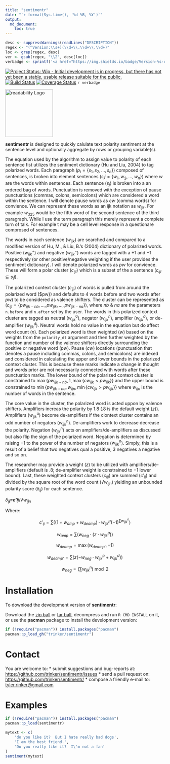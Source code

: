 ```yaml
---
title: "sentimentr"
date: "`r format(Sys.time(), '%d %B, %Y')`"
output:
  md_document:
    toc: true      
---
```


```r
desc <- suppressWarnings(readLines("DESCRIPTION"))
regex <- "(^Version:\\s+)(\\d+\\.\\d+\\.\\d+)"
loc <- grep(regex, desc)
ver <- gsub(regex, "\\2", desc[loc])
verbadge <- sprintf('<a href="https://img.shields.io/badge/Version-%s-orange.svg"><img src="https://img.shields.io/badge/Version-%s-orange.svg" alt="Version"/></a></p>', ver, ver)
````

[![Project Status: Wip - Initial development is in progress, but there has not yet been a stable, usable release suitable for the public.](http://www.repostatus.org/badges/0.1.0/wip.svg)](http://www.repostatus.org/#wip)
[![Build Status](https://travis-ci.org/trinker/sentimentr.svg?branch=master)](https://travis-ci.org/trinker/sentimentr)
[![Coverage Status](https://coveralls.io/repos/trinker/sentimentr/badge.svg?branch=master)](https://coveralls.io/r/trinker/sentimentr?branch=master)
`r verbadge`

<img src="inst/sentimentr_logo/r_sentimentr.png" width="150" alt="readability Logo">  

**sentimentr** is designed to quickly calulate text polarity sentiment at the sentence level and optionally aggregate by rows or grouping variable(s).

The equation used by the algorithm to assign value to polarity of each sentence fist utilizes the sentiment dictionary (Hu and Liu, 2004) to tag polarized words.  Each paragraph ($p_i = \{s_1, s_2, ..., s_n\}$) composed of sentences, is broken into element sentences ($s_ij = \{w_1, w_2, ..., w_n\}$) where $w$ are the words within sentences.  Each sentence ($s_j$) is broken into a an ordered bag of words.  Punctuation is removed with the exception of pause punctuations (commas, colons, semicolons) which are considered a word within the sentence.  I will denote pause words as $cw$ (comma words) for
convience.  We can represent these words as an ijk notation as $w_{ijk}$.  For example $w_{325}$ would be the fifth word of the second sentence of the third paragraph.  While I use the term paragraph this merely represent a complete turn of talk.  For example t may be a cell level response in a questionare comprosed of sentences.

The words in each sentence ($w_{ijk}$) are searched and compared to a modified version of Hu, M., & Liu, B.'s (2004) dictionary of polarized words. Positive ($w_{ijk}^{+}$) and negative ($w_{ijk}^{-}$) words are tagged with a $+1$ and $-1$
respectively (or other positive/negative weighting if the user provides the sentiment dictionary).  I will denote polarized words as $pw$ for convience. These will form a polar cluster ($c_{ijl}$) which is a subset of the a sentence ($c_{ijl} \subseteq s_ij$).

The polarized context cluster ($c_{ijl}$) of words is pulled from around the polarized word ($pw}) and defaults to 4 words before and two words after $pw$) to be considered as valence shifters.  The cluster can be represented as ($c_{ijl} = \{pw_{ijk - nb}, ..., pw_{ijk} , ..., pw_{ijk - na}\}$), where $nb$ & $na$ are the parameters `n.before` and `n.after` set by the user.  The words in this polarized context cluster are tagged as neutral ($w_{ijk}^{0}$), negator ($w_{ijk}^{n}$),
amplifier ($w_{ijk}^{a}$), or de-amplifier ($w_{ijk}^{d}$). Neutral words hold no value in the equation but do affect word count ($n$).  Each polarized word is then weighted ($w$) based on the weights from the `polarity_dt` argument and then further weighted by the function and number of the valence shifters directly surrounding the positive or negative word ($pw$).  Pause ($cw$) locations (punctuation that denotes a pause including commas, colons, and semicolons) are indexed and considered in calculating the upper and lower bounds in the polarized context cluster. This is because these marks indicate a change in thought and words prior are not necessarily connected with words after these punctuation marks.  The lower bound of the polarized context cluster is constrained to $\max \{pw_{ijk - nb}, 1, \max \{cw_{ijk} < pw_{ijk}\}\}$ and the upper bound is constrained to $\min \{pw_{ijk + na}, w_{ijn}, \min \{cw_{ijk} > pw_{ijk}\}\}$ where $w_{ijn}$ is the number of words in the sentence.

The core value in the cluster, the polarized word is acted uppon by valence shifters. Amplifiers increas the polarity by 1.8 (.8 is the default weight ($z$)).  Amplifiers ($w_{ijk}^{a}$) become de-amplifiers if the clontext cluster contains an odd number of negators ($w_{ijk}^{n}$).  De-amplifiers work to decrease decrease the polarity.  Negation ($w_{ijk}^{n}$) acts on amplifiers/de-amplifiers as discussed but also flip the sign of the polarized word.  Negation is determined by raising $-1$ to the power of the number of negators ($w_{ijk}^{n}$).  Simply, this is a result of a belief that two
negatives qual a positive, 3 negatives a negative and so on.

The researcher may provide a weight ($z$) to be utilized with amplifiers/de-amplifiers (default is $.8$; de-amplifier weight is constrained to $-1$ lower bound).  Last, these weighted context clusters ($c_{ijl}$) are summed ($c'_{ij}$) and divided by the square root of the word count (&radic;$w_{ijn}$) yielding an unbounded polarity score ($\delta_{ij}$) for each sentence.


$\delta$<sub>*i**j*</sub>=*c*′<sub>*i**j*</sub>/&radic;*w*<sub>*i**j**n*</sub>


Where:

$$c'_{ij}=\sum{((1 + w_{amp} + w_{deamp})\cdot w_{ijk}^{p}(-1)^{\sum{w_{ijk}^{n}}})}$$

$$w_{amp}=\sum{(w_{neg}\cdot (z \cdot w_{ijk}^{a}))}$$

$$w_{deamp} = \max(w_{deamp'}, -1)$$

$$w_{deamp'}= \sum{(z(- w_{neg}\cdot w_{ijk}^{a} + w_{ijk}^{d}))}$$

$$w_{neg}= \left(\sum{w_{ijk}^{n}}\right) \bmod {2}$$


# Installation

To download the development version of **sentimentr**:

Download the [zip ball](https://github.com/trinker/sentimentr/zipball/master) or [tar ball](https://github.com/trinker/sentimentr/tarball/master), decompress and run `R CMD INSTALL` on it, or use the **pacman** package to install the development version:

```r
if (!require("pacman")) install.packages("pacman")
pacman::p_load_gh("trinker/sentimentr")
```

# Contact

You are welcome to:
* submit suggestions and bug-reports at: <https://github.com/trinker/sentimentr/issues>
* send a pull request on: <https://github.com/trinker/sentimentr/>
* compose a friendly e-mail to: <tyler.rinker@gmail.com>

# Examples

```r
if (!require("pacman")) install.packages("pacman")
pacman::p_load(sentimentr)
```

```r
mytext <- c(
    'do you like it?  But I hate really bad dogs',
    'I am the best friend.',
    'Do you really like it?  I\'m not a fan'
)
sentiment(mytext)
```
